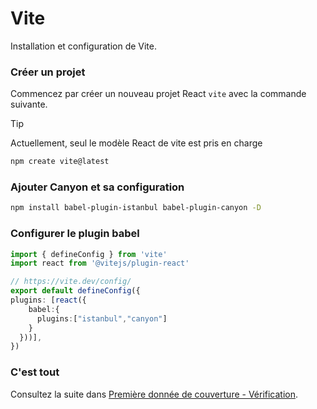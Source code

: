 # Vite


Installation et configuration de Vite.

<Steps>

  ### Créer un projet
  Commencez par créer un nouveau projet React `vite` avec la commande suivante.

  > [!TIP]
  >
  > Actuellement, seul le modèle React de vite est pris en charge

  ```sh npm2yarn copy
  npm create vite@latest
  ```

  ### Ajouter Canyon et sa configuration

  ```sh npm2yarn copy
  npm install babel-plugin-istanbul babel-plugin-canyon -D
  ```

  ### Configurer le plugin babel

  ``` ts filename="vite.config.ts" copy {7,8,9}
  import { defineConfig } from 'vite'
  import react from '@vitejs/plugin-react'

  // https://vite.dev/config/
  export default defineConfig({
  plugins: [react({
      babel:{
        plugins:["istanbul","canyon"]
      }
    }))],
  })

  ```

  ### C'est tout
  Consultez la suite dans [Première donnée de couverture - Vérification](/docs/getting-started/first-coverage#verification).
</Steps>


